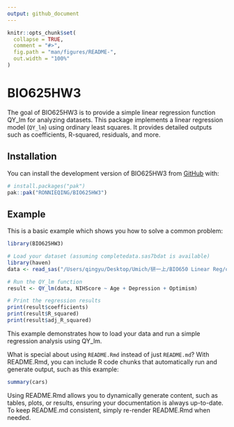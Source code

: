 ```yaml
---
output: github_document
---
```


<!-- README.md is generated from README.Rmd. Please edit that file -->

```r
knitr::opts_chunk$set(
  collapse = TRUE,
  comment = "#>",
  fig.path = "man/figures/README-",
  out.width = "100%"
)
```

# BIO625HW3

<!-- badges: start -->
<!-- badges: end -->

The goal of BIO625HW3 is to provide a simple linear regression function QY_lm for analyzing datasets.
This package implements a linear regression model (`QY_lm`) using ordinary least squares.
It provides detailed outputs such as coefficients, R-squared, residuals, and more.


## Installation

You can install the development version of BIO625HW3 from [GitHub](https://github.com/) with:

``` r
# install.packages("pak")
pak::pak("RONNIEQING/BIO625HW3")
```

## Example

This is a basic example which shows you how to solve a common problem:

```r
library(BIO625HW3)

# Load your dataset (assuming completedata.sas7bdat is available)
library(haven)
data <- read_sas("/Users/qingyu/Desktop/Umich/研一上/BIO650 Linear Reg/completedata.sas7bdat")

# Run the QY_lm function
result <- QY_lm(data, NIHScore ~ Age + Depression + Optimism)

# Print the regression results
print(result$coefficients)
print(result$R_squared)
print(result$adj_R_squared)

```
This example demonstrates how to load your data and run a simple regression analysis using QY_lm.


What is special about using `README.Rmd` instead of just `README.md`? 
With README.Rmd, you can include R code chunks that automatically run and generate output, such as this example:

```r
summary(cars)
```
Using README.Rmd allows you to dynamically generate content, such as tables, plots, or results, ensuring your documentation is always up-to-date. To keep README.md consistent, simply re-render README.Rmd when needed.

